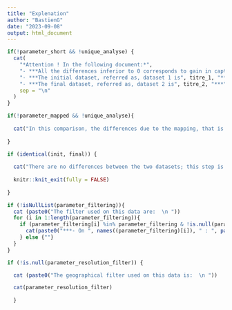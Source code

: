 ```yaml
---
title: "Explenation"
author: "BastienG"
date: "2023-09-08"
output: html_document
---
```


```r

if(!parameter_short && !unique_analyse) {
  cat(
    "*Attention ! In the following document:*",
    "- ***All the differences inferior to 0 corresponds to gain in captures.***", 
    "- ***The initial dataset, referred as, dataset 1 is", titre_1, "***",
    "- ***The final dataset, referred as, dataset 2 is", titre_2, "***", 
    sep = "\n"
  )
}

```

```r

if(!parameter_mapped && !unique_analyse){
  
  cat("In this comparison, the differences due to the mapping, that is to say, the renaming of codes to harmonize data, will not be presented. The recap of the mapping is presented in the annex.", sep = "\n")
  
}


```

```r

if (identical(init, final)) {
  
  cat("There are no differences between the two datasets; this step is not changing the data in any way")
  
  knitr::knit_exit(fully = FALSE)
  
}

```


```r

if (!isNullList(parameter_filtering)){
  cat (paste0("The filter used on this data are:  \n "))
  for (i in 1:length(parameter_filtering)){
    if (parameter_filtering[i] %in% parameter_filtering & !is.null(parameter_filtering[[i]])){
      cat(paste0("***- On ", names((parameter_filtering)[i]), " : ", paste((parameter_filtering)[[i]], collapse = " ; "),"*** \n"))
    } else {""}
  }
}

if (!is.null(parameter_resolution_filter)) {

  cat (paste0("The geographical filter used on this data is:  \n "))

  cat(parameter_resolution_filter)
    
  }


```

